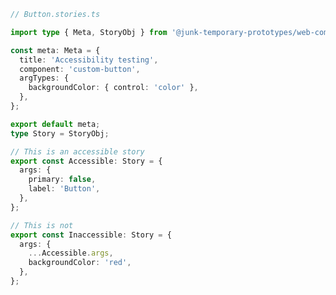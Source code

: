 ```ts
// Button.stories.ts

import type { Meta, StoryObj } from '@junk-temporary-prototypes/web-components';

const meta: Meta = {
  title: 'Accessibility testing',
  component: 'custom-button',
  argTypes: {
    backgroundColor: { control: 'color' },
  },
};

export default meta;
type Story = StoryObj;

// This is an accessible story
export const Accessible: Story = {
  args: {
    primary: false,
    label: 'Button',
  },
};

// This is not
export const Inaccessible: Story = {
  args: {
    ...Accessible.args,
    backgroundColor: 'red',
  },
};
```
